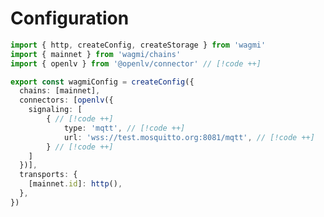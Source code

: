 # Configuration

```ts [wagmi.ts]
import { http, createConfig, createStorage } from 'wagmi'
import { mainnet } from 'wagmi/chains'
import { openlv } from '@openlv/connector' // [!code ++]

export const wagmiConfig = createConfig({
  chains: [mainnet],
  connectors: [openlv({
    signaling: [
        { // [!code ++]
            type: 'mqtt', // [!code ++]
            url: 'wss://test.mosquitto.org:8081/mqtt', // [!code ++]
        } // [!code ++]
    ]
  })],
  transports: {
    [mainnet.id]: http(),
  },
})
```
